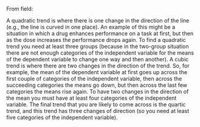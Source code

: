 From field:

A quadratic trend is where there is one change in the direction of the line
(e.g., the line is curved in one place). An example of this might be a situation
in which a drug enhances performance on a task at first, but then as the dose
increases the performance drops again. To find a quadratic trend you need at
least three groups (because in the two-group situation there are not enough
categories of the independent variable for the means of the dependent variable
to change one way and then another). A cubic trend is where there are two
changes in the direction of the trend. So, for example, the mean of the
dependent variable at first goes up across the first couple of categories of the
independent variable, then across the succeeding categories the means go down,
but then across the last few categories the means rise again. To have two
changes in the direction of the mean you must have at least four categories of
the independent variable. The final trend that you are likely to come across is
the quartic trend, and this trend has three changes of direction (so you need at
least five categories of the independent variable).
